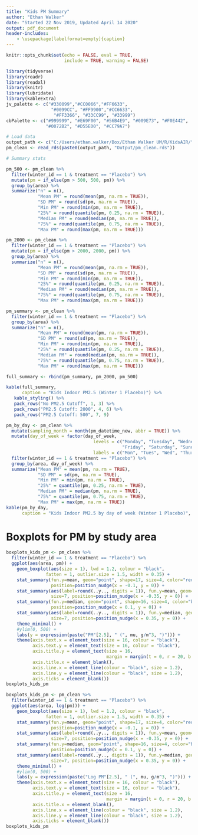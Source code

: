 ```yaml
---
title: "Kids PM Summary"
author: "Ethan Walker"
date: "Started 22 Nov 2019, Updated April 14 2020"
output: pdf_document
header-includes:
    - \usepackage[labelformat=empty]{caption}
---
```


```r
knitr::opts_chunk$set(echo = FALSE, eval = TRUE, 
                      include = TRUE, warning = FALSE)
```

```r
library(tidyverse)
library(readr)
library(readxl)
library(knitr)
library(lubridate)
library(kableExtra)
jv_palette <- c("#330099","#CC0066","#FF6633", 
                 "#0099CC", "#FF9900","#CC6633",
                  "#FF3366", "#33CC99", "#33999")
cbPalette <- c("#999999", "#E69F00", "#56B4E9", "#009E73", "#F0E442", 
               "#0072B2", "#D55E00", "#CC79A7")
```

```r
# Load data
output_path <- c("C:/Users/ethan.walker/Box/Ethan Walker UM/R/KidsAIR/")
pm_clean <- read_rds(paste0(output_path, "Output/pm_clean.rds"))
```

\pagebreak

```r
# Summary stats

pm_500 <- pm_clean %>% 
  filter(winter_id == 1 & treatment == "Placebo") %>% 
  mutate(pm = if_else(pm > 500, 500, pm)) %>% 
  group_by(area) %>% 
  summarize("n" = n(),
            "Mean PM" = round(mean(pm, na.rm = TRUE)), 
            "SD PM" = round(sd(pm, na.rm = TRUE)),
            "Min PM" = round(min(pm, na.rm = TRUE)), 
            "25%" = round(quantile(pm, 0.25, na.rm = TRUE)),
            "Median PM" = round(median(pm, na.rm = TRUE)),
            "75%" = round(quantile(pm, 0.75, na.rm = TRUE)),
            "Max PM" = round(max(pm, na.rm = TRUE))) 

pm_2000 <- pm_clean %>% 
  filter(winter_id == 1 & treatment == "Placebo") %>% 
  mutate(pm = if_else(pm > 2000, 2000, pm)) %>% 
  group_by(area) %>% 
  summarize("n" = n(),
            "Mean PM" = round(mean(pm, na.rm = TRUE)), 
            "SD PM" = round(sd(pm, na.rm = TRUE)),
            "Min PM" = round(min(pm, na.rm = TRUE)), 
            "25%" = round(quantile(pm, 0.25, na.rm = TRUE)),
            "Median PM" = round(median(pm, na.rm = TRUE)),
            "75%" = round(quantile(pm, 0.75, na.rm = TRUE)),
            "Max PM" = round(max(pm, na.rm = TRUE))) 

pm_summary <- pm_clean %>% 
  filter(winter_id == 1 & treatment == "Placebo") %>% 
  group_by(area) %>% 
  summarize("n" = n(),
            "Mean PM" = round(mean(pm, na.rm = TRUE)), 
            "SD PM" = round(sd(pm, na.rm = TRUE)),
            "Min PM" = round(min(pm, na.rm = TRUE)), 
            "25%" = round(quantile(pm, 0.25, na.rm = TRUE)),
            "Median PM" = round(median(pm, na.rm = TRUE)),
            "75%" = round(quantile(pm, 0.75, na.rm = TRUE)),
            "Max PM" = round(max(pm, na.rm = TRUE))) 

full_summary <- rbind(pm_summary, pm_2000, pm_500)

kable(full_summary, 
      caption = "Kids Indoor PM2.5 (Winter 1 Placebo)") %>% 
   kable_styling() %>% 
   pack_rows("No PM2.5 Cutoff", 1, 3) %>% 
   pack_rows("PM2.5 Cutoff: 2000", 4, 6) %>% 
   pack_rows("PM2.5 Cutoff: 500", 7, 9) 
```

\clearpage  

```r
pm_by_day <- pm_clean %>% 
  mutate(sampling_month = month(pm_datetime_new, abbr = TRUE)) %>% 
  mutate(day_of_week = factor(day_of_week,
                                 levels = c("Monday", "Tuesday", "Wednesday", "Thursday",
                                            "Friday", "Saturday", "Sunday"),
                                 labels = c("Mon", "Tues", "Wed", "Thur", "Fri", "Sat", "Sun"))) %>% 
  filter(winter_id == 1 & treatment == "Placebo") %>% 
  group_by(area, day_of_week) %>% 
  summarize("Mean PM" = mean(pm, na.rm = TRUE), 
            "SD PM" = sd(pm, na.rm = TRUE),
            "Min PM" = min(pm, na.rm = TRUE), 
            "25%" = quantile(pm, 0.25, na.rm = TRUE),
            "Median PM" = median(pm, na.rm = TRUE),
            "75%" = quantile(pm, 0.75, na.rm = TRUE),
            "Max PM" = max(pm, na.rm = TRUE))
kable(pm_by_day, 
      caption = "Kids Indoor PM2.5 by day of week (Winter 1 Placebo)", digits = 0)
```

\clearpage  

# Boxplots for PM by study area
```r
boxplots_kids_pm <- pm_clean %>% 
  filter(winter_id == 1 & treatment == "Placebo") %>% 
  ggplot(aes(area, pm)) +
    geom_boxplot(aes(size = 1), lwd = 1.2, colour = "black", 
               fatten = 1, outlier.size = 1.5, width = 0.35) +
    stat_summary(fun.y=mean, geom="point", shape=17, size=4, color="red",
                 position=position_nudge(x = -0.1, y = 0)) +
    stat_summary(aes(label=round(..y.., digits = 1)), fun.y=mean, geom="text", 
                 size=7, position=position_nudge(x = -0.35, y = 0)) +
    stat_summary(fun.y=median, geom="point", shape=16, size=4, color="blue",
                 position=position_nudge(x = 0.1, y = 0)) +
    stat_summary(aes(label=round(..y.., digits = 1)), fun.y=median, geom="text", 
                 size=7, position=position_nudge(x = 0.35, y = 0)) +
    theme_minimal() +
    #ylim(0, 500) +
    labs(y = expression(paste("PM"[2.5], " (", mu, g/m^3, ")"))) +
    theme(axis.text.x = element_text(size = 16, colour = "black"),
          axis.text.y = element_text(size = 16, colour = "black"),
          axis.title.y = element_text(size = 16,
                                      margin = margin(t = 0, r = 20, b = 0, l = 0)),
          axis.title.x = element_blank(),
          axis.line.x = element_line(colour = "black", size = 1.2), 
          axis.line.y = element_line(colour = "black", size = 1.2), 
          axis.ticks = element_blank())
boxplots_kids_pm
```

\pagebreak  

```r
boxplots_kids_pm <- pm_clean %>% 
  filter(winter_id == 1 & treatment == "Placebo") %>% 
  ggplot(aes(area, log(pm))) +
    geom_boxplot(aes(size = 1), lwd = 1.2, colour = "black", 
               fatten = 1, outlier.size = 1.5, width = 0.35) +
    stat_summary(fun.y=mean, geom="point", shape=17, size=4, color="red",
                 position=position_nudge(x = -0.1, y = 0)) +
    stat_summary(aes(label=round(..y.., digits = 1)), fun.y=mean, geom="text", 
                 size=7, position=position_nudge(x = -0.35, y = 0)) +
    stat_summary(fun.y=median, geom="point", shape=16, size=4, color="blue",
                 position=position_nudge(x = 0.1, y = 0)) +
    stat_summary(aes(label=round(..y.., digits = 1)), fun.y=median, geom="text", 
                 size=7, position=position_nudge(x = 0.35, y = 0)) +
    theme_minimal() +
    #ylim(0, 500) +
    labs(y = expression(paste("Log PM"[2.5], " (", mu, g/m^3, ")"))) +
    theme(axis.text.x = element_text(size = 16, colour = "black"),
          axis.text.y = element_text(size = 16, colour = "black"),
          axis.title.y = element_text(size = 16,
                                      margin = margin(t = 0, r = 20, b = 0, l = 0)),
          axis.title.x = element_blank(),
          axis.line.x = element_line(colour = "black", size = 1.2), 
          axis.line.y = element_line(colour = "black", size = 1.2), 
          axis.ticks = element_blank())
boxplots_kids_pm
```


